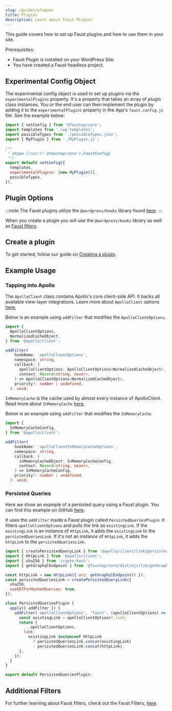 ```yaml
---
slug: /guides/plugins
title: Plugins
description: Learn about Faust Plugins
---
```


This guide covers how to set up Faust plugins and how to use them in your site.

Prerequisites:
- Faust Plugin is installed on your WordPress Site.
- You have created a Faust headless project.

## Experimental Config Object

The experimental config object is used to set up plugins via the `experimentalPlugins` property. It's a property that takes an array of plugin class instances. You or the end user can then implement the plugin by adding it to the `experimentalPlugins` property in the App's `faust.config.js` file. See the example below:

```js title="faust.config.js"
import { setConfig } from '@faustwp/core';
import templates from './wp-templates';
import possibleTypes from './possibleTypes.json';
import { MyPlugin } from './MyPlugin.js';

/**
 * @type {import('@faustwp/core').FaustConfig}
 **/
export default setConfig({
  templates,
  experimentalPlugins: [new MyPlugin()],
  possibleTypes,
});
```

## Plugin Options

:::note
The Faust plugins utilize the `@wordpress/hooks` library found [here](https://www.npmjs.com/package/@wordpress/hooks).
:::

When you create a plugin you will use the `@wordpress/hooks` library as well as [Faust filters](/docs/plugin-system/filters).

## Create a plugin

To get started, follow our guide on [Creating a plugin](/docs/plugin-system/creating-a-plugin).

## Example Usage

### Tapping into Apollo

The `ApolloClient` class contains Apollo's core client-side API. It backs all available view-layer integrations. Learn more about `ApolloClient` options [here.](https://www.apollographql.com/docs/react/api/core/ApolloClient/)

Below is an example using `addFilter` that modifies the `ApolloClientOptions`.

```ts
import {
  ApolloClientOptions,
  NormalizedCacheObject,
} from '@apollo/client';

addFilter(
    hookName: 'apolloClientOptions',
    namespace: string,
    callback: (
      apolloClientOptions: ApolloClientOptions<NormalizedCacheObject>,
      context: Record<string, never>,
    ) => ApolloClientOptions<NormalizedCacheObject>,
    priority?: number | undefined,
  ): void;
```

`InMemoryCache` is the cache used by almost every instance of ApolloClient. Read more about `InMemoryCache` [here.](https://www.apollographql.com/docs/react/api/cache/InMemoryCache/)

Below is an example using `addFilter` that modifies the `InMemoryCache`.

```ts
import {
  InMemoryCacheConfig,
} from '@apollo/client';

addFilter(
    hookName: 'apolloClientInMemoryCacheOptions',
    namespace: string,
    callback: (
      inMemoryCacheObject: InMemoryCacheConfig,
      context: Record<string, never>,
    ) => InMemoryCacheConfig,
    priority?: number | undefined,
  ): void;
```

### Persisted Queries

Here we show an example of a persisted query using a Faust plugin. You can find this example on GitHub [here](https://github.com/wp-graphql/wpgraphql.com/blob/master/src/plugins/PersistedQueriesPlugin.js).

It uses the `addFilter` inside a Faust plugin called `PersistedQueriesPlugin`. It filters `apolloClientOptions` and pulls the link as `existingLink`. If the `existingLink` is an instance of `HttpLink`, it adds the `existingLink` to the `persistedQueriesLink`. If it's not an instance of `HttpLink`, it adds the `httpLink` to the `persistedQueriesLink`.

```js title="PersistedQueriesPlugin.js"
import { createPersistedQueryLink } from '@apollo/client/link/persisted-queries';
import { HttpLink } from '@apollo/client';
import { sha256 } from 'crypto-hash';
import { getGraphqlEndpoint } from '@faustwp/core/dist/mjs/lib/getGraphqlEndpoint';

const httpLink = new HttpLink({ uri: getGraphqlEndpoint() });
const persistedQueriesLink = createPersistedQueryLink({
  sha256,
  useGETForHashedQueries: true,
});

class PersistedQueriesPlugin {
  apply({ addFilter }) {
    addFilter('apolloClientOptions', 'faust', (apolloClientOptions) => {
      const existingLink = apolloClientOptions?.link;
      return {
        ...apolloClientOptions,
        link:
          existingLink instanceof HttpLink
            ? persistedQueriesLink.concat(existingLink)
            : persistedQueriesLink.concat(httpLink),
      };
    });
  }
}

export default PersistedQueriesPlugin;
```

## Additional Filters

For further learning about Faust filters, check out the Faust Filters, [here](https://faustjs.org/docs/plugin-system/filters).
